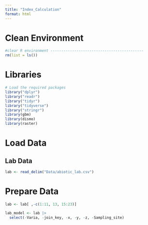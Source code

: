 ```yaml
---
title: "Index_Calculation"
format: html
---
```


# Clean Environment
```r
#clear R environment -------------------------------------------
rm(list = ls())
```


# Libraries 
```r

# Load the required packages
library("dplyr")
library("readr")
library("tidyr")
library("tidyverse")
library("stringr")
library(gbm)
library(dismo)
library(raster)
```

# Load Data
## Lab Data
```r
lab <- read_delim("Data/abiotic_lab.csv")
```

# Prepare Data 
```r
lab <- lab[ ,-c(1:11, 13, 15:23)]

lab_model <- lab |>
  select(-Varia, -join_key, -x, -y, -z, -Sampling_site)
```


